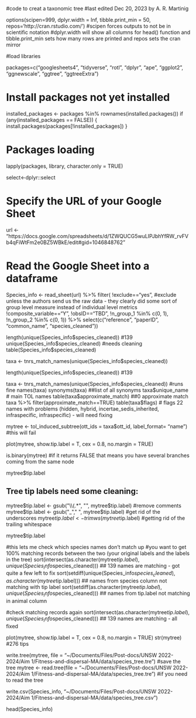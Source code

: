 #code to creat a taxonomic tree
#last edited Dec 20, 2023 by A. R. Martinig

options(scipen=999, dplyr.width = Inf, tibble.print_min = 50, repos='http://cran.rstudio.com/') #scipen forces outputs to not be in scientific notation #dplyr.width will show all columns for head() function and tibble.print_min sets how many rows are printed and repos sets the cran mirror

#load libraries

packages=c("googlesheets4", "tidyverse", "rotl", "dplyr", "ape", "ggplot2", "ggnewscale", "ggtree", "ggtreeExtra") 

# Install packages not yet installed
installed_packages <- packages %in% rownames(installed.packages())
if (any(installed_packages == FALSE)) {
  install.packages(packages[!installed_packages])
}

# Packages loading
lapply(packages, library, character.only = TRUE)

select<-dplyr::select


# Specify the URL of your Google Sheet
url <- "https://docs.google.com/spreadsheets/d/1ZWQUCG5wuLIPJbhYfRW_rvFVb4qFiWtFm2e0BZ5WBkE/edit#gid=1046848762"

# Read the Google Sheet into a dataframe
Species_info <- read_sheet(url) %>%
	filter(
		!exclude=="yes", #exclude unless the authors send us the raw data - they clearly did some sort of group level measure instead of individual level metrics
		!composite_variable=="Y", 
		!obsID=="TBD", 
		!n_group_1 %in% c(0, 1), 
		!n_group_2 %in% c(0, 1)) %>%
  select(c("reference", "paperID", "common_name", "species_cleaned")) 
  
length(unique(Species_info$species_cleaned)) #139
unique(Species_info$species_cleaned) #needs cleaning
table(Species_info$species_cleaned)

taxa <- tnrs_match_names(unique(Species_info$species_cleaned)) 

length(unique(Species_info$species_cleaned)) #139

taxa <- tnrs_match_names(unique(Species_info$species_cleaned)) #runs fine
names(taxa)
synonyms(taxa) ##list of all synonyms
taxa$unique_name # main TOL names
table(taxa$approximate_match) ##0 approximate match
taxa %>% filter(approximate_match==TRUE)
table(taxa$flags) # flags 22 names with problems (hidden, hybrid, incertae_sedis_inherited, infraspecific, infraspecific) - will need fixing

mytree <- tol_induced_subtree(ott_ids = taxa$ott_id, label_format= "name") 
#this will fail

plot(mytree, show.tip.label = T, cex = 0.8, no.margin = TRUE)

is.binary(mytree) #if it returns FALSE that means you have several branches coming from the same node

mytree$tip.label

## Tree tip labels need some cleaning:
mytree$tip.label <- gsub("\\(.*", "", mytree$tip.label) #remove comments
mytree$tip.label <- gsub("_"," ", mytree$tip.label) #get rid of the underscores
mytree$tip.label <- trimws(mytree$tip.label) #getting rid of the trailing whitespace

mytree$tip.label

#this lets me check which species names don't match up
#you want to get 100% matching records between the two (your original labels and the labels in the tree)
sort(intersect(as.character(mytree$tip.label), unique(Species_info$species_cleaned))) ## 139 names are matching -  got quite a few left to fix
sort(setdiff(unique(Species_info$species_cleaned), as.character(mytree$tip.label))) ## names from species column not matching with tip label
sort(setdiff(as.character(mytree$tip.label), unique(Species_info$species_cleaned))) ## names from tip.label not matching in animal column

#check matching records again
sort(intersect(as.character(mytree$tip.label), unique(Species_info$species_cleaned))) ## 139 names are matching - all fixed 

plot(mytree, show.tip.label = T, cex = 0.8, no.margin = TRUE)
str(mytree) #276 tips

write.tree(mytree, file = "~/Documents/Files/Post-docs/UNSW 2022-2024/Aim 1/Fitness-and-dispersal-MA/data/species_tree.tre") #save the tree 
 mytree <- read.tree(file = "~/Documents/Files/Post-docs/UNSW 2022-2024/Aim 1/Fitness-and-dispersal-MA/data/species_tree.tre") #if you need to read the tree

write.csv(Species_info, "~/Documents/Files/Post-docs/UNSW 2022-2024/Aim 1/Fitness-and-dispersal-MA/data/species_tree.csv")

head(Species_info)